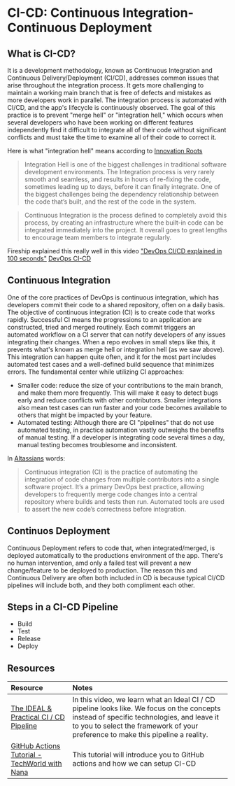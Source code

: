 # CI-CD: Continuous Integration-Continuous Deployment

## What is CI-CD?

It is a development methodology, known as Continuous Integration and Continuous Delivery/Deployment (CI/CD), addresses common issues that arise throughout the integration process. It gets more challenging to maintain a working main branch that is free of defects and mistakes as more developers work in parallel. The integration process is automated with CI/CD, and the app's lifecycle is continuously observed. The goal of this practice is to prevent "merge hell" or "integration hell," which occurs when several developers who have been working on different features independently find it difficult to integrate all of their code without significant conflicts and must take the time to examine all of their code to correct it.

Here is what "integration hell" means according to [Innovation Roots](https://innoroo.com/blog/2018/03/19/integration-hell-glossary/)
> Integration Hell is one of the biggest challenges in traditional software development environments. The Integration process is very rarely smooth and seamless, and results in hours of re-fixing the code, sometimes leading up to days, before it can finally integrate. One of the biggest challenges being the dependency relationship between the code that’s built, and the rest of the code in the system.

> Continuous Integration is the process defined to completely avoid this process, by creating an infrastructure where the built-in code can be integrated immediately into the project. It overall goes to great lengths to encourage team members to integrate regularly.

Fireship explained this really well in this video ["DevOps CI/CD explained in 100 seconds"](https://youtu.be/scEDHsr3APg)
[DevOps CI-CD](https://youtu.be/scEDHsr3APg ':include :type=iframe width=100% height=400px')

## Continuous Integration

One of the core practices of DevOps is continuous integration, which has developers commit their code to a shared repository, often on a daily basis. The objective of continuous integration (CI) is to create code that works rapidly. Successful CI means the progressions to an application are constructed, tried and merged routinely. Each commit triggers an automated workflow on a CI server that can notify developers of any issues integrating their changes. When a repo evolves in small steps like this, it prevents what's known as merge hell or integration hell (as we saw above). This integration can happen quite often, and it for the most part includes automated test cases and a well-defined build sequence that minimizes errors. The fundamental center while utilizing CI approaches:

- Smaller code: reduce the size of your contributions to the main branch, and make them more frequently. This will make it easy to detect bugs early and reduce conflicts with other contributors. Smaller integrations also mean test cases can run faster and your code becomes available to others that might be impacted by your feature.
- Automated testing: Although there are CI "pipelines" that do not use automated testing, in practice automation vastly outweighs the benefits of manual testing. If a developer is integrating code several times a day, manual testing becomes troublesome and inconsistent.

In [Altassians](https://www.atlassian.com/continuous-delivery/continuous-integration) words:
> Continuous integration (CI) is the practice of automating the integration of code changes from multiple contributors into a single software project. It’s a primary DevOps best practice, allowing developers to frequently merge code changes into a central repository where builds and tests then run. Automated tools are used to assert the new code’s correctness before integration.

## Continuos Deployment

Continuous Deployment refers to code that, when integrated/merged, is deployed automatically to the productions environment of the app. There's no human intervention, amd only a failed test will prevent a new change/feature to be deployed to production. The reason this and Continuous Delivery are often both included in CD is because typical CI/CD pipelines will include both, and they both compliment each other.

## Steps in a CI-CD Pipeline

- Build
- Test
- Release
- Deploy

## Resources

| Resource                                                            | Notes                                                                                       |
| :------------------------------------------------------------------ | :----------------------------------------------------------------------------------------- |
| [The IDEAL & Practical CI / CD Pipeline](https://youtu.be/OPwU3UWCxhw)| In this video, we learn what an Ideal CI / CD pipeline looks like. We focus on the concepts instead of specific technologies, and leave it to you to select the framework of your preference to make this pipeline a reality.
| [GitHub Actions Tutorial - TechWorld with Nana](https://youtu.be/apGV9Kg7ics)|  This tutorial will introduce you to GitHub actions and how we can setup CI-CD

